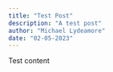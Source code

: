 ```yaml
---
title: "Test Post"
description: "A test post"
author: "Michael Lydeamore"
date: "02-05-2023"
---
```

Test content